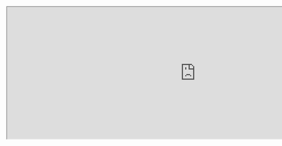 <div className="replay-block">
  <iframe
    src="https://app.dashcam.io/replay/683f9c23dc453b7caa0e0d0c?share=gIH46G6NMy3tV8V0KssxA&embed=true&timestamp=90000&playbackRate=5"
    width="1000"
    height="350"
  />
</div>
